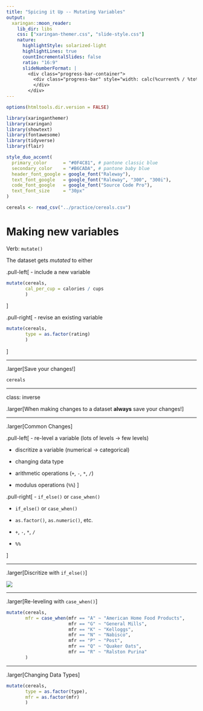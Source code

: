 ```yaml
---
title: "Spicing it Up -- Mutating Variables"
output:
  xaringan::moon_reader:
    lib_dir: libs
    css: ["xaringan-themer.css", "slide-style.css"]
    nature:
      highlightStyle: solarized-light
      highlightLines: true
      countIncrementalSlides: false
      ratio: "16:9"
      slideNumberFormat: |
        <div class="progress-bar-container">
          <div class="progress-bar" style="width: calc(%current% / %total% * 100%);">
          </div>
        </div>
---
```


```r
options(htmltools.dir.version = FALSE)
```

```r
library(xaringanthemer)
library(xaringan)
library(showtext)
library(fontawesome)
library(tidyverse)
library(flair)

style_duo_accent(
  primary_color      = "#0F4C81", # pantone classic blue
  secondary_color    = "#B6CADA", # pantone baby blue
  header_font_google = google_font("Raleway"),
  text_font_google   = google_font("Raleway", "300", "300i"),
  code_font_google   = google_font("Source Code Pro"),
  text_font_size     = "30px"
)
```

```r
cereals <- read_csv("../practice/cereals.csv")
```

# Making new variables

Verb: `mutate()`

The dataset gets *mutated* to either

.pull-left[
- include a new variable
```r
mutate(cereals, 
       cal_per_cup = calories / cups
       )
```

]

.pull-right[
- revise an existing variable

```r
mutate(cereals, 
       type = as.factor(rating)
       )

```

]

---

.larger[Save your changes!]

```r
cereals
```

---

class: inverse

.larger[When making changes to a dataset **always** save your changes!]


---

.larger[Common Changes]

.pull-left[
- re-level a variable 
(lots of levels $\rightarrow$ few levels)

- discritize a variable 
(numerical $\rightarrow$ categorical)

- changing data type
- arithmetic operations (`+`, `-`, `*`, `/`)
- modulus operations (`%%`)
]

.pull-right[
- `if_else()` or `case_when()`
</br>

- `if_else()` or `case_when()`

- `as.factor()`, `as.numeric()`, etc.
- `+`, `-`, `*`, `/`
- `%%`

]

---

.larger[Discritize with `if_else()`]

![](images/if_else.jpg)

---

.larger[Re-leveling with `case_when()`]

```r
mutate(cereals, 
       mfr = case_when(mfr == "A" ~ "American Home Food Products", 
                       mfr == "G" ~ "General Mills", 
                       mfr == "K" ~ "Kelloggs", 
                       mfr == "N" ~ "Nabisco", 
                       mfr == "P" ~ "Post", 
                       mfr == "Q" ~ "Quaker Oats", 
                       mfr == "R" ~ "Ralston Purina"
       )
```

---

.larger[Changing Data Types]

```r
mutate(cereals, 
       type = as.factor(type), 
       mfr = as.factor(mfr)
       )
```

